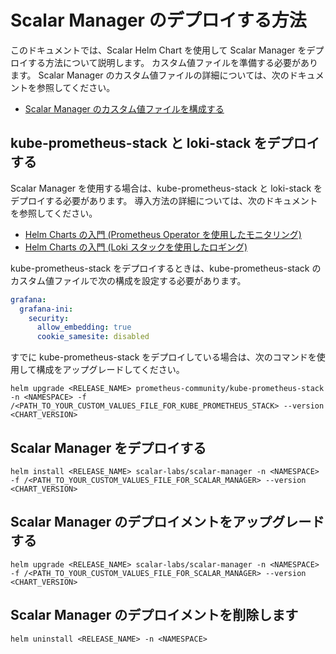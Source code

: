# Scalar Manager のデプロイする方法


<TranslationBanner />

このドキュメントでは、Scalar Helm Chart を使用して Scalar Manager をデプロイする方法について説明します。 カスタム値ファイルを準備する必要があります。 Scalar Manager のカスタム値ファイルの詳細については、次のドキュメントを参照してください。

* [Scalar Manager のカスタム値ファイルを構成する]((./configure-custom-values-scalar-manager.mdx))

## kube-prometheus-stack と loki-stack をデプロイする

Scalar Manager を使用する場合は、kube-prometheus-stack と loki-stack をデプロイする必要があります。 導入方法の詳細については、次のドキュメントを参照してください。

* [Helm Charts の入門 (Prometheus Operator を使用したモニタリング)](getting-started-monitoring.mdx)
* [Helm Charts の入門 (Loki スタックを使用したロギング)](getting-started-logging.mdx)

kube-prometheus-stack をデプロイするときは、kube-prometheus-stack のカスタム値ファイルで次の構成を設定する必要があります。

```yaml
grafana:
  grafana-ini:
    security:
      allow_embedding: true
      cookie_samesite: disabled
```

すでに kube-prometheus-stack をデプロイしている場合は、次のコマンドを使用して構成をアップグレードしてください。

```console
helm upgrade <RELEASE_NAME> prometheus-community/kube-prometheus-stack -n <NAMESPACE> -f /<PATH_TO_YOUR_CUSTOM_VALUES_FILE_FOR_KUBE_PROMETHEUS_STACK> --version <CHART_VERSION>
```

## Scalar Manager をデプロイする

```console
helm install <RELEASE_NAME> scalar-labs/scalar-manager -n <NAMESPACE> -f /<PATH_TO_YOUR_CUSTOM_VALUES_FILE_FOR_SCALAR_MANAGER> --version <CHART_VERSION>
```

## Scalar Manager のデプロイメントをアップグレードする

```console
helm upgrade <RELEASE_NAME> scalar-labs/scalar-manager -n <NAMESPACE> -f /<PATH_TO_YOUR_CUSTOM_VALUES_FILE_FOR_SCALAR_MANAGER> --version <CHART_VERSION>
```

## Scalar Manager のデプロイメントを削除します

```console
helm uninstall <RELEASE_NAME> -n <NAMESPACE>
```
